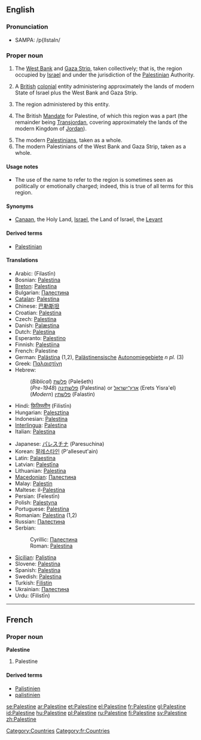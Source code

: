 ==English==
{{wikipedia}}

===Pronunciation===
* {{a|US}} SAMPA: /p{lIstaIn/

===Proper noun===
{{en-proper noun}}

# The [[West Bank]] and [[Gaza Strip]], taken collectively; that is, the region occupied by [[Israel]] and under the jurisdiction of the [[Palestinian]] Authority.
# {{historical|technical}} A [[British]] [[colonial]] entity administering approximately the lands of modern State of Israel plus the West Bank and Gaza Strip.
# The region administered by this entity.
# {{historical|technical|rare}} The British [[mandate|Mandate]] for Palestine, of which this region was a part (the remainder being [[Transjordan]], covering approximately the lands of the modern Kingdom of [[Jordan]]).
# The modern [[Palestinian]]s, taken as a whole.
# The modern Palestinians of the West Bank and Gaza Strip, taken as a whole.

====Usage notes====
* {{sense|the region}} The use of the name {{term||Palestine}} to refer to the region  is sometimes seen as politically or emotionally charged; indeed, this is true of all terms for this region.

====Synonyms====
* {{sense|the region}} [[Canaan]], the Holy Land, [[Israel]], the Land of Israel, the [[Levant]]

====Derived terms====
* [[Palestinian]]

====Translations====
{{top}}
* Arabic: {{Arab|[[فلسطين]]}} (Filastīn)
* Bosnian: [[Palestina]] {{f}}
* [[Breton]]: [[Palestina]]
* Bulgarian: [[Палестина]] {{f}}
* [[Catalan]]: [[Palestina]]
* Chinese: [[巴勒斯坦]]
* Croatian: [[Palestina]] {{f}}
* Czech: [[Palestina]] {{f}}
* Danish: [[Palæstina]]
* Dutch: [[Palestina]]
* Esperanto: [[Palestino]]
* Finnish: [[Palestiina]]
* French: Palestine {{f}}
* German: [[Palästina]] {{n}} (1,2), [[Palästinensisch]]e [[Autonomiegebiet]]e ''n pl.'' (3)
* Greek: [[Παλαιστίνη]] {{f}}
* Hebrew:
*: (''Biblical'') [[פלשת|פלשׁת]] (Pəlešeth)
*: (''Pre-1948'') [[פלשתינה]] (Palestina) or [[ארץ־ישראל]] (Erets Yisra'el)
*: (''Modern'') [[פלשתין]] (Falastin)
* Hindi: [[फ़िलिस्तीन]] (Filistīn)
* Hungarian: [[Palesztina]]
* Indonesian: [[Palestina]]
* [[Interlingua]]: [[Palestina]]
* Italian: [[Palestina]]
{{mid}}
* Japanese: [[パレスチナ]] (Paresuchina)
* Korean: [[팔레스타인]] (P'alleseut'ain)
* Latin: [[Palaestina]]
* Latvian: [[Palestīna]]
* Lithuanian: [[Palestina]]
* [[Macedonian]]: [[Палестина]] {{f}}
* Malay: [[Palestin]]
* Maltese: il-[[Palestina]]
* Persian: {{fa-Arab|[[فلسطین]]}} (Felestīn)
* Polish: [[Palestyna]]
* Portuguese: [[Palestina]] {{f}}
* Romanian: [[Palestina]] {{f}} (1,2)
* Russian: [[Палестина]] {{f}}
* Serbian:
*: Cyrillic: [[Палестина]] {{f}}
*: Roman: [[Palestina]] {{f}}
* [[Sicilian]]: [[Palistina]] {{f}}
* Slovene: [[Palestina]] {{f}}
* Spanish: [[Palestina]]
* Swedish: [[Palestina]]
* Turkish: [[Filistin]]
* Ukrainian: [[Палестина]] {{f}}
* Urdu: {{ur-Arab|[[فلسطین]]}} (Filistīn) {{f}}
{{bottom}}

[[Category:Countries]]

----

==French==

===Proper noun===
'''Palestine''' {{f}}

# Palestine

====Derived terms====
* [[Palistinien]]
* [[palistinien]]

[[Category:fr:Countries]]

[[se:Palestine]]
[[ar:Palestine]]
[[et:Palestine]]
[[el:Palestine]]
[[fr:Palestine]]
[[gl:Palestine]]
[[id:Palestine]]
[[hu:Palestine]]
[[pl:Palestine]]
[[ru:Palestine]]
[[fi:Palestine]]
[[sv:Palestine]]
[[zh:Palestine]]